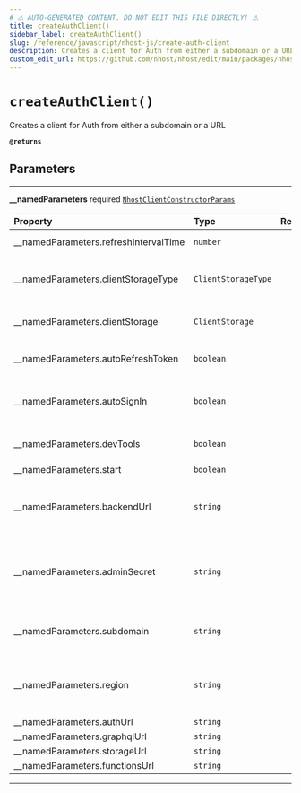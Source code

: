 ```yaml
---
# ⚠️ AUTO-GENERATED CONTENT. DO NOT EDIT THIS FILE DIRECTLY! ⚠️
title: createAuthClient()
sidebar_label: createAuthClient()
slug: /reference/javascript/nhost-js/create-auth-client
description: Creates a client for Auth from either a subdomain or a URL
custom_edit_url: https://github.com/nhost/nhost/edit/main/packages/nhost-js/src/clients/auth.ts#L20
---
```


# `createAuthClient()`

Creates a client for Auth from either a subdomain or a URL

**`@returns`**

## Parameters

---

**<span className="parameter-name">\_\_namedParameters</span>** <span className="optional-status">required</span> [`NhostClientConstructorParams`](/reference/docgen/javascript/nhost-js/types/nhost-client-constructor-params)

| Property                                                                                                            | Type                | Required | Notes                                                                                                                                    |
| :------------------------------------------------------------------------------------------------------------------ | :------------------ | :------: | :--------------------------------------------------------------------------------------------------------------------------------------- |
| <span className="parameter-name"><span className="light-grey">\_\_namedParameters.</span>refreshIntervalTime</span> | `number`            |          | Time interval until token refreshes, in seconds                                                                                          |
| <span className="parameter-name"><span className="light-grey">\_\_namedParameters.</span>clientStorageType</span>   | `ClientStorageType` |          | Define a way to get information about the refresh token and its exipration date.                                                         |
| <span className="parameter-name"><span className="light-grey">\_\_namedParameters.</span>clientStorage</span>       | `ClientStorage`     |          | Object where the refresh token will be persisted and read locally.                                                                       |
| <span className="parameter-name"><span className="light-grey">\_\_namedParameters.</span>autoRefreshToken</span>    | `boolean`           |          | When set to true, will automatically refresh token before it expires                                                                     |
| <span className="parameter-name"><span className="light-grey">\_\_namedParameters.</span>autoSignIn</span>          | `boolean`           |          | When set to true, will parse the url on startup to check if it contains a refresh token to start the session with                        |
| <span className="parameter-name"><span className="light-grey">\_\_namedParameters.</span>devTools</span>            | `boolean`           |          | Activate devTools e.g. the ability to connect to the xstate inspector                                                                    |
| <span className="parameter-name"><span className="light-grey">\_\_namedParameters.</span>start</span>               | `boolean`           |          |                                                                                                                                          |
| <span className="parameter-name"><span className="light-grey">\_\_namedParameters.</span>backendUrl</span>          | `string`            |          | Nhost backend URL Will be deprecated in a future release. Please look at 'subdomain' and 'region' instead.                               |
| <span className="parameter-name"><span className="light-grey">\_\_namedParameters.</span>adminSecret</span>         | `string`            |          | When set, the admin secret is sent as a header, `x-hasura-admin-secret`, for all requests to GraphQL, Storage, and Serverless Functions. |
| <span className="parameter-name"><span className="light-grey">\_\_namedParameters.</span>subdomain</span>           | `string`            |          | Project subdomain (e.g. `ieingiwnginwnfnegqwvdqwdwq`) Use `localhost` during local development                                           |
| <span className="parameter-name"><span className="light-grey">\_\_namedParameters.</span>region</span>              | `string`            |          | Project region (e.g. `eu-central-1`) Project region is not required during local development (when `subdomain` is `localhost`)           |
| <span className="parameter-name"><span className="light-grey">\_\_namedParameters.</span>authUrl</span>             | `string`            |          |                                                                                                                                          |
| <span className="parameter-name"><span className="light-grey">\_\_namedParameters.</span>graphqlUrl</span>          | `string`            |          |                                                                                                                                          |
| <span className="parameter-name"><span className="light-grey">\_\_namedParameters.</span>storageUrl</span>          | `string`            |          |                                                                                                                                          |
| <span className="parameter-name"><span className="light-grey">\_\_namedParameters.</span>functionsUrl</span>        | `string`            |          |                                                                                                                                          |

---
